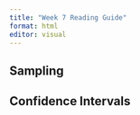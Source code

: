 ```yaml
---
title: "Week 7 Reading Guide"
format: html
editor: visual
---
```


## Sampling

<!-- fill in with questions from ModernDive -->

## Confidence Intervals